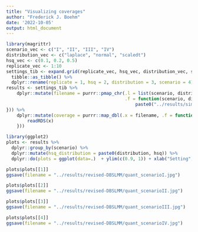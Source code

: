 ```yaml
---
title: "Visualizing coverages"
author: "Frederick J. Boehm"
date: '2022-10-05'
output: html_document
---
```


```r
library(magrittr)
scenario_vec <- c("I", "II", "III", "IV")
distribution_vec <- c("laplace", "normal", "scaledt")
hsq_vec <- c(0.1, 0.2, 0.5)
replicate_vec <- 1:10
settings_tib <- expand.grid(replicate_vec, hsq_vec, distribution_vec, scenario_vec) %>%
  tibble::as_tibble() %>%
  dplyr::rename(replicate = 1, hsq = 2, distribution = 3, scenario = 4)
results <- settings_tib %>%
    dplyr::mutate(filename = purrr::pmap_chr(.l = list(scenario, distribution, hsq, replicate), 
                                             .f = function(scenario, distribution, hsq, replicate){ 
                                                 paste0("../results/sims-12500-5fold-scenario", scenario, "-", distribution, "-hsq", hsq, "-replicate", replicate, ".rds") 
})) %>%
    dplyr::mutate(coverage = purrr::map_dbl(.x = filename, .f = function(x){
        readRDS(x)
    }))

```

```r
library(ggplot2)  
plots <- results %>%
  dplyr::group_by(scenario) %>%
  dplyr::mutate(hsq_distribution = paste0(distribution, hsq)) %>%
  dplyr::do(plots = ggplot(data=.)  + ylim(c(0.9, 1)) + xlab("Setting") + geom_boxplot(aes(x = hsq_distribution, y = coverage)) + geom_point(aes(x = hsq_distribution, y = coverage)) + ggtitle(paste0("Scenario ", unique(.$scenario))))
```

```r
plots$plots[[1]]
ggsave(filename = "../results/revised-DBSLMM/quant_scenarioI.jpg")
```

```r
plots$plots[[2]]
ggsave(filename = "../results/revised-DBSLMM/quant_scenarioII.jpg")
```

```r
plots$plots[[3]]
ggsave(filename = "../results/revised-DBSLMM/quant_scenarioIII.jpg")
```


```r
plots$plots[[4]]
ggsave(filename = "../results/revised-DBSLMM/quant_scenarioIV.jpg")
```

